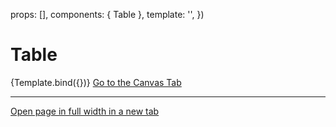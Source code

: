 
<Meta title="Components/Table" component={Table} />

  props: [],
  components: { Table },
  template: '<Table />',
})

# Table

<Canvas>
  <Story name="Example">{Template.bind({})}</Story>
</Canvas>

<ArgsTable story="Example" />

<a href="?path=/story/sections-footer-footerinformation--example">
  Go to the Canvas Tab
</a>

---

<a href="?id=sections-footer-footerinformation--example" target="_blank">
  Open page in full width in a new tab
</a>
